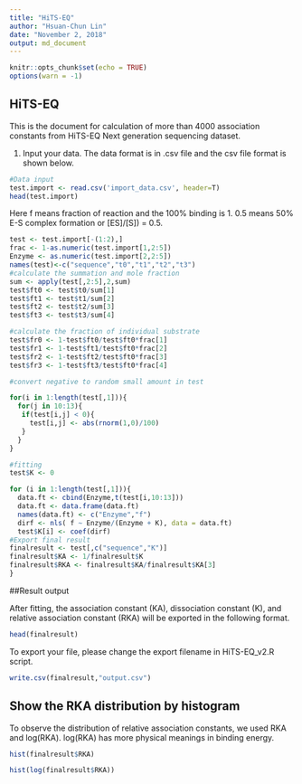```yaml
---
title: "HiTS-EQ"
author: "Hsuan-Chun Lin"
date: "November 2, 2018"
output: md_document
---
```


```r
knitr::opts_chunk$set(echo = TRUE)
options(warn = -1)
```

## HiTS-EQ
This is the document for calculation of more than 4000 association constants from HiTS-EQ Next generation sequencing dataset.

1. Input your data. The data format is in .csv file and the csv file format is shown below.
```r
#Data input
test.import <- read.csv('import_data.csv', header=T)
head(test.import)
```
Here f means fraction of reaction and the 100% binding is 1. 0.5 means 50% E-S complex formation or [ES]/[S]) = 0.5.

```r
test <- test.import[-(1:2),]
frac <- 1-as.numeric(test.import[1,2:5])
Enzyme <- as.numeric(test.import[2,2:5])
names(test)<-c("sequence","t0","t1","t2","t3")
#calculate the summation and mole fraction
sum <- apply(test[,2:5],2,sum)
test$ft0 <- test$t0/sum[1]
test$ft1 <- test$t1/sum[2]
test$ft2 <- test$t2/sum[3]
test$ft3 <- test$t3/sum[4]

#calculate the fraction of individual substrate
test$fr0 <- 1-test$ft0/test$ft0*frac[1]
test$fr1 <- 1-test$ft1/test$ft0*frac[2]
test$fr2 <- 1-test$ft2/test$ft0*frac[3]
test$fr3 <- 1-test$ft3/test$ft0*frac[4]

#convert negative to random small amount in test

for(i in 1:length(test[,1])){
  for(j in 10:13){
   if(test[i,j] < 0){
     test[i,j] <- abs(rnorm(1,0)/100)
   } 
  }
}

#fitting
test$K <- 0

for (i in 1:length(test[,1])){
  data.ft <- cbind(Enzyme,t(test[i,10:13]))
  data.ft <- data.frame(data.ft)
  names(data.ft) <- c("Enzyme","f")
  dirf <- nls( f ~ Enzyme/(Enzyme + K), data = data.ft)
  test$K[i] <- coef(dirf)
#Export final result  
finalresult <- test[,c("sequence","K")]
finalresult$KA <- 1/finalresult$K
finalresult$RKA <- finalresult$KA/finalresult$KA[3]
}
```
##Result output

After fitting, the association constant (KA), dissociation constant (K), and relative association constant (RKA) will be exported in the following format. 
```r
head(finalresult)
```
To export your file, please change the export filename in HiTS-EQ_v2.R script.
```r
write.csv(finalresult,"output.csv")
```
## Show the RKA distribution by histogram
To observe the distribution of relative association constants, we used RKA and log(RKA). log(RKA) has more physical meanings in binding energy.

```r
hist(finalresult$RKA)
```

```r
hist(log(finalresult$RKA))
```
